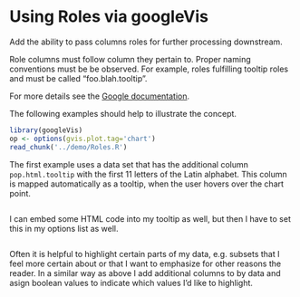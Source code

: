 <!--
%\VignetteEngine{knitr::knitr}
%\VignetteIndexEntry{Examples from the googleVis package}
-->
# Using Roles via googleVis

Add the ability to pass columns roles for further processing downstream.

Role columns must follow column they pertain to.  Proper naming
conventions must be be observed.  For example, roles fulfilling tooltip
roles and must be called "foo.blah.tooltip".

For more details see the [Google documentation](https://developers.google.com/chart/interactive/docs/roles).

The following examples should help to illustrate the concept. 

```r
library(googleVis)
op <- options(gvis.plot.tag='chart')
read_chunk('../demo/Roles.R')
```
The first example uses a data set that has the additional column
`pop.html.tooltip` with the first 11 letters of the Latin alphabet.
This column is mapped automatically as a tooltip, when the user hovers 
over the chart point.
```r
```
I can embed some HTML code into my tooltip as well, but then I have to
set this in my options list as well.
```r
```
Often it is helpful to highlight certain parts of my data, e.g.
subsets that I feel more certain about or that I want to emphasize for 
other reasons the reader. 
In a similar way as above I add additional columns to by data
and asign boolean values to indicate which values I'd like to highlight.
```r
```

```r
```

```r
```

```r
```
